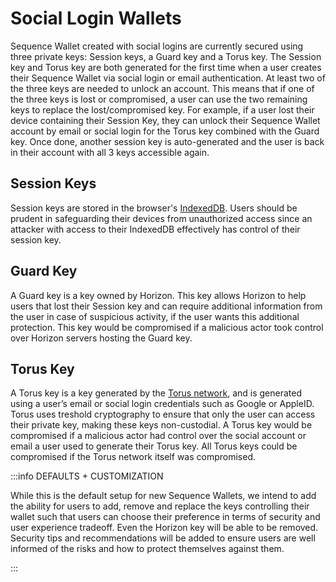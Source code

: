 # Social Login Wallets

Sequence Wallet created with social logins are currently secured using three private keys: Session keys, a Guard key and a Torus key. The Session key and Torus key are both generated for the first time when a user creates their Sequence Wallet via social login or email authentication.
At least two of the three keys are needed to unlock an account. This means that if one of the three keys is lost or compromised, a user can use the two remaining keys to replace the lost/compromised key. For example, if a user lost their device containing their Session Key, they can unlock their Sequence Wallet account by email or social login for the Torus key combined with the Guard key. Once done, another session key is auto-generated and the user is back in their account with all 3 keys accessible again.

## Session Keys 
Session keys are stored in the browser's [IndexedDB](https://developer.mozilla.org/en-US/docs/Web/API/IndexedDB_API).
Users should be prudent in safeguarding their devices from unauthorized access since an attacker with access to their IndexedDB effectively has control of their session key.

## Guard Key
A Guard key is a key owned by Horizon. This key allows Horizon to help users that lost their Session key and can require additional information from the user in case of suspicious activity, if the user wants this additional protection. This key would be compromised if a malicious actor took control over Horizon servers hosting the Guard key. 

## Torus Key
A Torus key is a key generated by the [Torus network](https://tor.us/), and is generated using a user’s email or social login credentials such as Google or AppleID. Torus uses treshold cryptography to ensure that only the user can access their private key, making these keys non-custodial. A Torus key would be compromised if a malicious actor had control over the social account or email a user used to generate their Torus key. All Torus keys could be compromised if the Torus network itself was compromised.


:::info DEFAULTS + CUSTOMIZATION

While this is the default setup for new Sequence Wallets, we intend to add the ability for users to add, remove and replace the keys controlling their wallet such that users can choose their preference in terms of security and user experience tradeoff. Even the Horizon key will be able to be removed. Security tips and recommendations will be added to ensure users are well informed of the risks and how to protect themselves against them.

:::
